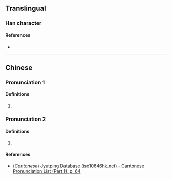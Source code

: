 {{character info}}
==Translingual==

===Han character===
{{Han char|rn=9|rad=人|as=05|sn=7|four=|canj=OTM|ids=⿰亻甘}}

====References====
* {{Han ref|kx=0097.190|dkj=00493|dj=0206.070|hdz=10129.140|uh=4F44|ud=20292}}

----

==Chinese==
{{zh-forms}}

===Pronunciation 1===
{{zh-pron
|m=hān
|c=ham4
|mc=
|oc=
|ma=
|cat=
}}

====Definitions====
{{zh-hanzi}}

# {{zh-alt-form|酣}}

===Pronunciation 2===
{{zh-pron
|m=gàn
|mc=
|oc=
|ma=
|cat=
}}

====Definitions====
{{zh-hanzi}}

# {{zh-only|僋佄}}

====References====
* (''Cantonese'') [http://www.iso10646hk.net/jp/document/download.jsp Jyutping Database (iso10646hk.net) - Cantonese Pronunciation List (Part 1), p. 64]
